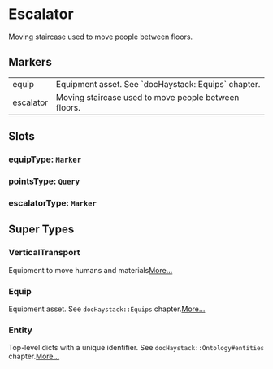 # Escalator
Moving staircase used to move people between floors.
## Markers
<table>
<tbody>
<tr>
<td className='p-2 align-top'><span className='bg-sky-200 rounded-md px-3 py-1 text-sky-700 block font-semibold text-center text-sm'>equip </span></td>
<td className='p-2 align-top'>Equipment asset. See `docHaystack::Equips` chapter.</td>
</tr>
<tr>
<td className='p-2 align-top'><span className='bg-sky-200 rounded-md px-3 py-1 text-sky-700 block font-semibold text-center text-sm'>escalator </span></td>
<td className='p-2 align-top'>Moving staircase used to move people between floors.</td>
</tr>
</tbody>
</table>

## Slots

### equipType: `Marker`

### pointsType: `Query`

### escalatorType: `Marker`


## Super Types
### VerticalTransport
Equipment to move humans and materials[More...](./VerticalTransport)

### Equip
Equipment asset.
See `docHaystack::Equips` chapter.[More...](./Equip)

### Entity
Top-level dicts with a unique identifier.
See `docHaystack::Ontology#entities` chapter.[More...](./Entity)


